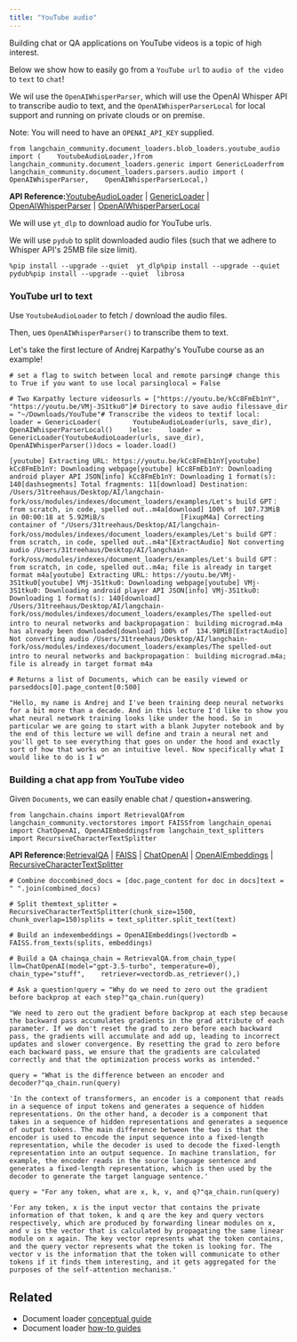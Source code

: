 ```yaml
---
title: "YouTube audio"
---
```


Building chat or QA applications on YouTube videos is a topic of high interest.

Below we show how to easily go from a `YouTube url` to `audio of the video` to `text` to `chat`!

We wil use the `OpenAIWhisperParser`, which will use the OpenAI Whisper API to transcribe audio to text, and the `OpenAIWhisperParserLocal` for local support and running on private clouds or on premise.

Note: You will need to have an `OPENAI_API_KEY` supplied.

```
from langchain_community.document_loaders.blob_loaders.youtube_audio import (    YoutubeAudioLoader,)from langchain_community.document_loaders.generic import GenericLoaderfrom langchain_community.document_loaders.parsers.audio import (    OpenAIWhisperParser,    OpenAIWhisperParserLocal,)
```

**API Reference:**[YoutubeAudioLoader](https://python.langchain.com/api_reference/community/document_loaders/langchain_community.document_loaders.blob_loaders.youtube_audio.YoutubeAudioLoader.html) | [GenericLoader](https://python.langchain.com/api_reference/community/document_loaders/langchain_community.document_loaders.generic.GenericLoader.html) | [OpenAIWhisperParser](https://python.langchain.com/api_reference/community/document_loaders/langchain_community.document_loaders.parsers.audio.OpenAIWhisperParser.html) | [OpenAIWhisperParserLocal](https://python.langchain.com/api_reference/community/document_loaders/langchain_community.document_loaders.parsers.audio.OpenAIWhisperParserLocal.html)

We will use `yt_dlp` to download audio for YouTube urls.

We will use `pydub` to split downloaded audio files (such that we adhere to Whisper API's 25MB file size limit).

```
%pip install --upgrade --quiet  yt_dlp%pip install --upgrade --quiet  pydub%pip install --upgrade --quiet  librosa
```

### YouTube url to text

Use `YoutubeAudioLoader` to fetch / download the audio files.

Then, ues `OpenAIWhisperParser()` to transcribe them to text.

Let's take the first lecture of Andrej Karpathy's YouTube course as an example!

```
# set a flag to switch between local and remote parsing# change this to True if you want to use local parsinglocal = False
```

```
# Two Karpathy lecture videosurls = ["https://youtu.be/kCc8FmEb1nY", "https://youtu.be/VMj-3S1tku0"]# Directory to save audio filessave_dir = "~/Downloads/YouTube"# Transcribe the videos to textif local:    loader = GenericLoader(        YoutubeAudioLoader(urls, save_dir), OpenAIWhisperParserLocal()    )else:    loader = GenericLoader(YoutubeAudioLoader(urls, save_dir), OpenAIWhisperParser())docs = loader.load()
```

```
[youtube] Extracting URL: https://youtu.be/kCc8FmEb1nY[youtube] kCc8FmEb1nY: Downloading webpage[youtube] kCc8FmEb1nY: Downloading android player API JSON[info] kCc8FmEb1nY: Downloading 1 format(s): 140[dashsegments] Total fragments: 11[download] Destination: /Users/31treehaus/Desktop/AI/langchain-fork/oss/modules/indexes/document_loaders/examples/Let's build GPT： from scratch, in code, spelled out..m4a[download] 100% of  107.73MiB in 00:00:18 at 5.92MiB/s                   [FixupM4a] Correcting container of "/Users/31treehaus/Desktop/AI/langchain-fork/oss/modules/indexes/document_loaders/examples/Let's build GPT： from scratch, in code, spelled out..m4a"[ExtractAudio] Not converting audio /Users/31treehaus/Desktop/AI/langchain-fork/oss/modules/indexes/document_loaders/examples/Let's build GPT： from scratch, in code, spelled out..m4a; file is already in target format m4a[youtube] Extracting URL: https://youtu.be/VMj-3S1tku0[youtube] VMj-3S1tku0: Downloading webpage[youtube] VMj-3S1tku0: Downloading android player API JSON[info] VMj-3S1tku0: Downloading 1 format(s): 140[download] /Users/31treehaus/Desktop/AI/langchain-fork/oss/modules/indexes/document_loaders/examples/The spelled-out intro to neural networks and backpropagation： building micrograd.m4a has already been downloaded[download] 100% of  134.98MiB[ExtractAudio] Not converting audio /Users/31treehaus/Desktop/AI/langchain-fork/oss/modules/indexes/document_loaders/examples/The spelled-out intro to neural networks and backpropagation： building micrograd.m4a; file is already in target format m4a
```

```
# Returns a list of Documents, which can be easily viewed or parseddocs[0].page_content[0:500]
```

```
"Hello, my name is Andrej and I've been training deep neural networks for a bit more than a decade. And in this lecture I'd like to show you what neural network training looks like under the hood. So in particular we are going to start with a blank Jupyter notebook and by the end of this lecture we will define and train a neural net and you'll get to see everything that goes on under the hood and exactly sort of how that works on an intuitive level. Now specifically what I would like to do is I w"
```

### Building a chat app from YouTube video

Given `Documents`, we can easily enable chat / question+answering.

```
from langchain.chains import RetrievalQAfrom langchain_community.vectorstores import FAISSfrom langchain_openai import ChatOpenAI, OpenAIEmbeddingsfrom langchain_text_splitters import RecursiveCharacterTextSplitter
```

**API Reference:**[RetrievalQA](https://python.langchain.com/api_reference/langchain/chains/langchain.chains.retrieval_qa.base.RetrievalQA.html) | [FAISS](https://python.langchain.com/api_reference/community/vectorstores/langchain_community.vectorstores.faiss.FAISS.html) | [ChatOpenAI](https://python.langchain.com/api_reference/openai/chat_models/langchain_openai.chat_models.base.ChatOpenAI.html) | [OpenAIEmbeddings](https://python.langchain.com/api_reference/openai/embeddings/langchain_openai.embeddings.base.OpenAIEmbeddings.html) | [RecursiveCharacterTextSplitter](https://python.langchain.com/api_reference/text_splitters/character/langchain_text_splitters.character.RecursiveCharacterTextSplitter.html)

```
# Combine doccombined_docs = [doc.page_content for doc in docs]text = " ".join(combined_docs)
```

```
# Split themtext_splitter = RecursiveCharacterTextSplitter(chunk_size=1500, chunk_overlap=150)splits = text_splitter.split_text(text)
```

```
# Build an indexembeddings = OpenAIEmbeddings()vectordb = FAISS.from_texts(splits, embeddings)
```

```
# Build a QA chainqa_chain = RetrievalQA.from_chain_type(    llm=ChatOpenAI(model="gpt-3.5-turbo", temperature=0),    chain_type="stuff",    retriever=vectordb.as_retriever(),)
```

```
# Ask a question!query = "Why do we need to zero out the gradient before backprop at each step?"qa_chain.run(query)
```

```
"We need to zero out the gradient before backprop at each step because the backward pass accumulates gradients in the grad attribute of each parameter. If we don't reset the grad to zero before each backward pass, the gradients will accumulate and add up, leading to incorrect updates and slower convergence. By resetting the grad to zero before each backward pass, we ensure that the gradients are calculated correctly and that the optimization process works as intended."
```

```
query = "What is the difference between an encoder and decoder?"qa_chain.run(query)
```

```
'In the context of transformers, an encoder is a component that reads in a sequence of input tokens and generates a sequence of hidden representations. On the other hand, a decoder is a component that takes in a sequence of hidden representations and generates a sequence of output tokens. The main difference between the two is that the encoder is used to encode the input sequence into a fixed-length representation, while the decoder is used to decode the fixed-length representation into an output sequence. In machine translation, for example, the encoder reads in the source language sentence and generates a fixed-length representation, which is then used by the decoder to generate the target language sentence.'
```

```
query = "For any token, what are x, k, v, and q?"qa_chain.run(query)
```

```
'For any token, x is the input vector that contains the private information of that token, k and q are the key and query vectors respectively, which are produced by forwarding linear modules on x, and v is the vector that is calculated by propagating the same linear module on x again. The key vector represents what the token contains, and the query vector represents what the token is looking for. The vector v is the information that the token will communicate to other tokens if it finds them interesting, and it gets aggregated for the purposes of the self-attention mechanism.'
```

## Related

* Document loader [conceptual guide](/src/oss/concepts/document_loaders)
* Document loader [how-to guides](/src/oss/how_to/#document-loaders)
